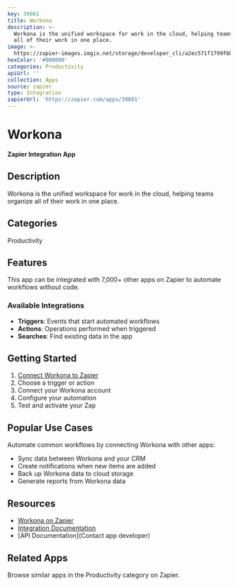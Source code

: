 ```yaml
---
key: 39801
title: Workona
description: >-
  Workona is the unified workspace for work in the cloud, helping teams organize
  all of their work in one place.
image: >-
  https://zapier-images.imgix.net/storage/developer_cli/a2ec571f1799f605909e6b762fd17ed2.png?auto=format%2Ccompress&ixlib=python-3.0.0&q=50
hexColor: '#000000'
categories: Productivity
apiUrl: ''
collection: Apps
source: zapier
type: Integration
zapierUrl: 'https://zapier.com/apps/39801'
---
```

# Workona

**Zapier Integration App**

## Description

Workona is the unified workspace for work in the cloud, helping teams organize all of their work in one place.

## Categories

Productivity

## Features

This app can be integrated with 7,000+ other apps on Zapier to automate workflows without code.

### Available Integrations

- **Triggers**: Events that start automated workflows
- **Actions**: Operations performed when triggered
- **Searches**: Find existing data in the app

## Getting Started

1. [Connect Workona to Zapier](https://zapier.com/apps/39801)
2. Choose a trigger or action
3. Connect your Workona account
4. Configure your automation
5. Test and activate your Zap

## Popular Use Cases

Automate common workflows by connecting Workona with other apps:

- Sync data between Workona and your CRM
- Create notifications when new items are added
- Back up Workona data to cloud storage
- Generate reports from Workona data

## Resources

- [Workona on Zapier](https://zapier.com/apps/39801)
- [Integration Documentation](https://zapier.com/apps/39801/integrations)
- [API Documentation](Contact app developer)

## Related Apps

Browse similar apps in the Productivity category on Zapier.
